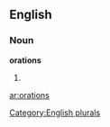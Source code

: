 
==English==

===Noun===
'''orations'''

# {{plural of|[[oration]]}}

[[Category:English plurals]]

[[ar:orations]]